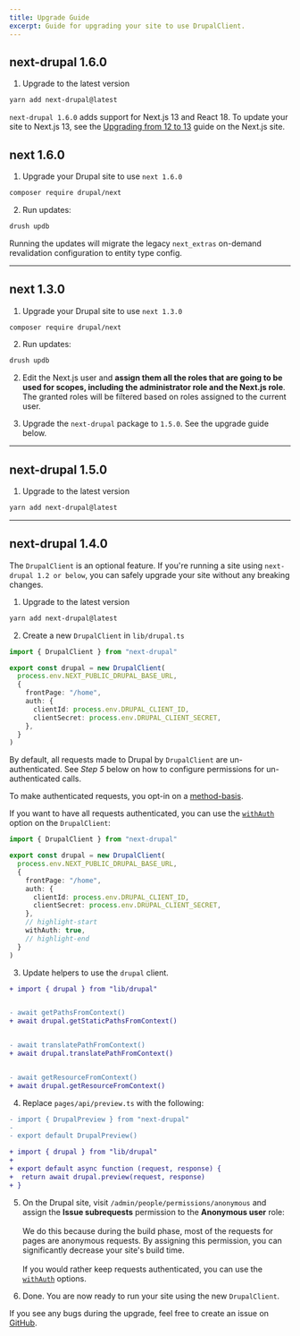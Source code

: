 ```yaml
---
title: Upgrade Guide
excerpt: Guide for upgrading your site to use DrupalClient.
---
```


## next-drupal 1.6.0

1. Upgrade to the latest version

```sh
yarn add next-drupal@latest
```

<Callout>

`next-drupal 1.6.0` adds support for Next.js 13 and React 18. To update your site to Next.js 13, see the [Upgrading from 12 to 13](https://nextjs.org/docs/upgrading#upgrading-from-12-to-13) guide on the Next.js site.

</Callout>

## next 1.6.0

1. Upgrade your Drupal site to use `next 1.6.0`

```sh
composer require drupal/next
```

2. Run updates:

```sh
drush updb
```

<Callout>

Running the updates will migrate the legacy `next_extras` on-demand revalidation configuration to entity type config.

</Callout>

---

## next 1.3.0

1. Upgrade your Drupal site to use `next 1.3.0`

```sh
composer require drupal/next
```

2. Run updates:

```sh
drush updb
```

2. Edit the Next.js user and **assign them all the roles that are going to be used for scopes, including the administrator role and the Next.js role**. The granted roles will be filtered based on roles assigned to the current user.

3. Upgrade the `next-drupal` package to `1.5.0`. See the upgrade guide below.

---

## next-drupal 1.5.0

1. Upgrade to the latest version

```sh
yarn add next-drupal@latest
```

---

## next-drupal 1.4.0

<Callout icon="⚠️">

The `DrupalClient` is an optional feature. If you're running a site using `next-drupal 1.2 or below`, you can safely upgrade your site without any breaking changes.

</Callout>

1. Upgrade to the latest version

```sh
yarn add next-drupal@latest
```

2. Create a new `DrupalClient` in `lib/drupal.ts`

```ts title=lib/drupal.ts
import { DrupalClient } from "next-drupal"

export const drupal = new DrupalClient(
  process.env.NEXT_PUBLIC_DRUPAL_BASE_URL,
  {
    frontPage: "/home",
    auth: {
      clientId: process.env.DRUPAL_CLIENT_ID,
      clientSecret: process.env.DRUPAL_CLIENT_SECRET,
    },
  }
)
```

By default, all requests made to Drupal by `DrupalClient` are un-authenticated. See _Step 5_ below on how to configure permissions for un-authenticated calls.

To make authenticated requests, you opt-in on a [method-basis](/docs/authentication#method-authentication).

If you want to have all requests authenticated, you can use the [`withAuth`](/docs/configuration#withauth) option on the `DrupalClient`:

```ts
import { DrupalClient } from "next-drupal"

export const drupal = new DrupalClient(
  process.env.NEXT_PUBLIC_DRUPAL_BASE_URL,
  {
    frontPage: "/home",
    auth: {
      clientId: process.env.DRUPAL_CLIENT_ID,
      clientSecret: process.env.DRUPAL_CLIENT_SECRET,
    },
    // highlight-start
    withAuth: true,
    // highlight-end
  }
)
```

3. Update helpers to use the `drupal` client.

```diff
+ import { drupal } from "lib/drupal"


- await getPathsFromContext()
+ await drupal.getStaticPathsFromContext()


- await translatePathFromContext()
+ await drupal.translatePathFromContext()


- await getResourceFromContext()
+ await drupal.getResourceFromContext()
```

4. Replace `pages/api/preview.ts` with the following:

```diff
- import { DrupalPreview } from "next-drupal"
-
- export default DrupalPreview()

+ import { drupal } from "lib/drupal"
+
+ export default async function (request, response) {
+  return await drupal.preview(request, response)
+ }
```

5. On the Drupal site, visit `/admin/people/permissions/anonymous` and assign the **Issue subrequests** permission to the **Anonymous user** role: <br /><br />
   We do this because during the build phase, most of the requests for pages are anonymous requests. By assigning this permission, you can significantly decrease your site's build time. <br /><br />
   If you would rather keep requests authenticated, you can use the [`withAuth`](/docs/client/configuration#withauth) options.

6. Done. You are now ready to run your site using the new `DrupalClient`.

If you see any bugs during the upgrade, feel free to create an issue on [GitHub](https://github.com/chapter-three/next-drupal).
